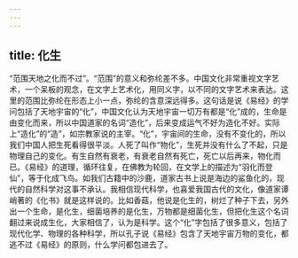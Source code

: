 ```yaml
---
---
---
```

title: 化生
---




“范围天地之化而不过”。“范围”的意义和弥纶差不多。中国文化非常重视文字艺术，一个呆板的观念，在文字上艺术化，用同义字，以不同的文字艺术来表达。这里的范围比弥纶在形态上小一点，弥纶的含意深远得多。这句话是说《易经》的学问包括了天地宇宙的“化”，中国文化认为天地宇宙一切万有都是“化”成的，生命是由变化而来，所以中国道家的名词“造化”，后来变成运气不好为造化不好。实际上“造化”的“造”，如宗教家说的主宰。“化”，宇宙间的生命，没有不变化的，所以我们中国人把生死看得很平淡。人死了叫作“物化”，生死并没有什么了不起，只是物理自己的变化。有生自然有衰老，有衰老自然有死亡，死亡以后再来，物化而已。《易经》的道理，循环往复，在佛教为轮回，在文学上的描述为“羽化而登仙”，等于化成飞鸟。如我们古籍中的沙鹿，道家古书上说是海边的鲨鱼化的，现代的自然科学对这事不承认。我相信现代科学，也喜爱我国古代的文化，像道家谭峭著的《化书》就是这样说的。比如香菇，他说是化生的，树烂了种子下去，另外出一个生命，是化生，细菌培养的是化生，万物都是细菌化生，但把化生这个名词翻过来说成生化，大家相信了，认为是科学。这个“化”字包括了很多意义，包括了现代化学、物理的各种科学，所以孔子说《易经》包含了天地宇宙万物的变化，都逃不过《易经》的原则，什么学问都包进去了。
